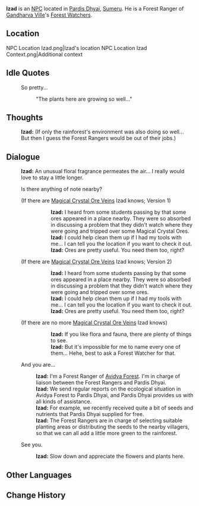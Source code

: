 {{Character Infobox
|type             = NPC
|image            = NPC Izad.png
|region           = Sumeru
|affiliation      = Forest Rangers
|title            = Forest Ranger

|ancestry         = <!-- Clan/family -->
|father           = 
|mother           = 
|spouse           = 
|sibling          = 
|child            = 
|relative         = 

|voiceEN          = 
|voiceCN          = 
|voiceJP          = 
}}
'''Izad''' is an [[NPC]] located in [[Pardis Dhyai]], [[Sumeru]]. He is a Forest Ranger of [[Gandharva Ville]]'s [[Forest Watchers]].

==Location==
<gallery>
NPC Location Izad.png|Izad's location
NPC Location Izad Context.png|Additional context
</gallery>
<!--
==Profile==
Detailed story/lore information goes here.
''(To be added.)''

===Personality===
''(To be added.)''

===Appearance===
Keep appearance section short and concise. Limit to 2 paragraphs with 3-4 sentences each.
''(To be added.)''

==Quests and Events==
{{Quests and Events}}
-->
==Idle Quotes==
{{Dialogue start}}
: {{DIcon|Idle}} So pretty...
:: {{A|VO Izad 01.ogg}} "The plants here are growing so well..."
{{Dialogue end}}

==Thoughts==
{{All Schemes to Know Explanation|name=Izad}}
{{Dialogue start}}
:{{A|VO Izad All Schemes to Know 01.ogg}} '''Izad:''' (If only the rainforest's environment was also doing so well... But then I guess the Forest Rangers would be out of their jobs.)
{{Dialogue end}}

==Dialogue==
{{Dialogue start}}
:'''Izad:''' An unusual floral fragrance permeates the air... I really would love to stay a little longer.
:{{DIcon|!}} Is there anything of note nearby?
:;(If there are [[Magical Crystal Chunk|Magical Crystal Ore Veins]] Izad knows; Version 1)
:::'''Izad:''' I heard from some students passing by that some ores appeared in a place nearby. They were so absorbed in discussing a problem that they didn't watch where they were going and tripped over some Magical Crystal Ores.
:::'''Izad:''' I could help clean them up if I had my tools with me... I can tell you the location if you want to check it out.
:::'''Izad:''' Ores are pretty useful. You need them too, right?
::;([[Rich Ore Reserve]]s marked on the map)
:;(If there are [[Magical Crystal Chunk|Magical Crystal Ore Veins]] Izad knows; Version 2)
:::'''Izad:''' I heard from some students passing by that some ores appeared in a place nearby. They were so absorbed in discussing a problem that they didn't watch where they were going and tripped over some ores.
:::'''Izad:''' I could help clean them up if I had my tools with me... I can tell you the location if you want to check it out.
:::'''Izad:''' Ores are pretty useful. You need them too, right?
::;([[Rich Ore Reserve]]s marked on the map)
:;(If there are no more [[Magical Crystal Chunk|Magical Crystal Ore Veins]] Izad knows)
:::'''Izad:''' If you like flora and fauna, there are plenty of things to see.
:::'''Izad:''' But it's impossible for me to name every one of them... Hehe, best to ask a Forest Watcher for that.
:{{DIcon}} And you are...
::'''Izad:''' I'm a Forest Ranger of [[Avidya Forest]]. I'm in charge of liaison between the Forest Rangers and Pardis Dhyai.
::'''Izad:''' We send regular reports on the ecological situation in Avidya Forest to Pardis Dhyai, and Pardis Dhyai provides us with all kinds of assistance.
::'''Izad:''' For example, we recently received quite a bit of seeds and nutrients that Pardis Dhyai supplied for free.
::'''Izad:''' The Forest Rangers are in charge of selecting suitable planting areas or distributing the seeds to the nearby villagers, so that we can all add a little more green to the rainforest.
:{{DIcon}} See you.
::'''Izad:''' Slow down and appreciate the flowers and plants here.
{{Dialogue end}}
<!--
==Event Dialogue==
===Event Name===
{{Dialogue start}}
:'''{{subst:PAGENAME}}:'''
{{Dialogue end}}

==Trivia==
* 
-->

==Other Languages==
{{Other Languages
|default_hidden = 1
|en      = Izad
|zhs     = 伊扎德
|zhs_rm  = Yīzhādé
|zht     = 伊扎德
|zht_rm  = Yīzhādé
|ja      = イザド
|ja_rm   = Izado
|ko      = 이자드
|ko_rm   = Ijadeu
|es      = Izad
|fr      = Izad
|ru      = Иззард
|th      = Izad
|vi      = Izad
|de      = Izad
|id      = Izad
|pt      = Izad
|tr      = Izad
|it      = Izad
}}

==Change History==
{{Change History|3.0}}
<!--
==References==
{{Reflist}}
-->